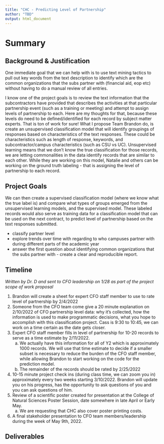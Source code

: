 ```yaml
---
title: "CHC - Predicting Level of Partnership"
author: "TBD"
output: html_document
---
```


# Summary

## Background & Justification

One immediate goal that we can help with is to use text mining tactics to pull out key words from the text description to identify which are the common organizations that the subs partner with (financial aid, eop etc) without having to do a manual review of all entries.


I know one of the project goals is to review the text information that the subcontractors have provided that describes the activities at that particular partnership event (such as a training or meeting) and attempt to assign levels of partnership to each. Here are my thoughts for that, because these levels do need to be defined/identified for each record by subject matter experts. That is ton of work for sure! What I propose Team Brandon do, is create an unsupervised classification model that will identify groupings of responses based on characteristics of the text responses. These could be characteristics such as length of response, keywords, and subcontractor/campus characteristics (such as CSU vs UC). Unsupervised learning means that we don't know the true classification for those records, we are letting commonalities in the data identify records that are similar to each other. While they are working on this model, Natalie and others can be working on the ground truth labeling - that is assigning the level of partnership to each record.

## Project Goals

We can then create a supervised classification model (where we know what the true label is) and compare what types of groups emerged from the unsupervised learning models, and the supervised model. These labeled records would also serve as training data for a classification model that can be used on the next contract, to predict level of partnership based on the text responses submitted.

* classify partner level
* explore trends over time with regarding to who campuses partner with during different parts of the academic year
* answer the first question about identifying common organizations that the subs partner with - create a clear and reproducible report. 

## Timeline

_Written by Dr. D and sent to CFO leadership on 1/28 as part of the project scope of work proposal_ 

1. Brandon will create a sheet for expert CFO staff member to use to rate level of partnership by 2/4/2022
2. Someone from the CFO team come give a 20 minute explanation on 2/10/2022 of CFO partnership level data: why it's collected, how the information is used to make programmatic decisions, what you hope to accomplish with this classification project. Cass is 9:30 to 10:45, we can work on a time certain as the date gets closer. 
3. Expert CFO staff member fills in level of partnership for 10-20 records to serve as a time estimate by 2/11/2022. 
    a. We actually have this information for all of Y2 which is approximately 1000 records. We will use that time estimate to decide if a smaller subset is necessary to reduce the burden of the CFO staff member, while allowing Brandon to start working on the code for the prediction model. 
    b. The remainder of the records should be rated by 2/25/2022
4. 10-15 minute project check ins (during class time, we can zoom you in) approximately every two weeks starting 3/10/2022. Brandon will update you on his progress, has the opportunity to ask questions of you and you can ask questions of him. 
5. Review of a scientific poster created for presentation at the College of Natural Sciences Poster Session, date somewhere in late April or Early May. 
    a. We are requesting that CHC also cover poster printing costs. 
6. A final stakeholder presentation to CFO team members/leadership during the week of May 9th, 2022. 

## Deliverables




